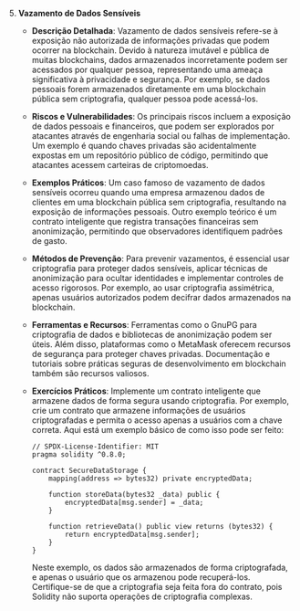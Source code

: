 5. **Vazamento de Dados Sensíveis**

   - **Descrição Detalhada**: Vazamento de dados sensíveis refere-se à exposição não autorizada de informações privadas que podem ocorrer na blockchain. Devido à natureza imutável e pública de muitas blockchains, dados armazenados incorretamente podem ser acessados por qualquer pessoa, representando uma ameaça significativa à privacidade e segurança. Por exemplo, se dados pessoais forem armazenados diretamente em uma blockchain pública sem criptografia, qualquer pessoa pode acessá-los.

   - **Riscos e Vulnerabilidades**: Os principais riscos incluem a exposição de dados pessoais e financeiros, que podem ser explorados por atacantes através de engenharia social ou falhas de implementação. Um exemplo é quando chaves privadas são acidentalmente expostas em um repositório público de código, permitindo que atacantes acessem carteiras de criptomoedas.

   - **Exemplos Práticos**: Um caso famoso de vazamento de dados sensíveis ocorreu quando uma empresa armazenou dados de clientes em uma blockchain pública sem criptografia, resultando na exposição de informações pessoais. Outro exemplo teórico é um contrato inteligente que registra transações financeiras sem anonimização, permitindo que observadores identifiquem padrões de gasto.

   - **Métodos de Prevenção**: Para prevenir vazamentos, é essencial usar criptografia para proteger dados sensíveis, aplicar técnicas de anonimização para ocultar identidades e implementar controles de acesso rigorosos. Por exemplo, ao usar criptografia assimétrica, apenas usuários autorizados podem decifrar dados armazenados na blockchain.

   - **Ferramentas e Recursos**: Ferramentas como o GnuPG para criptografia de dados e bibliotecas de anonimização podem ser úteis. Além disso, plataformas como o MetaMask oferecem recursos de segurança para proteger chaves privadas. Documentação e tutoriais sobre práticas seguras de desenvolvimento em blockchain também são recursos valiosos.

   - **Exercícios Práticos**: Implemente um contrato inteligente que armazene dados de forma segura usando criptografia. Por exemplo, crie um contrato que armazene informações de usuários criptografadas e permita o acesso apenas a usuários com a chave correta. Aqui está um exemplo básico de como isso pode ser feito:

     ```solidity
     // SPDX-License-Identifier: MIT
     pragma solidity ^0.8.0;

     contract SecureDataStorage {
         mapping(address => bytes32) private encryptedData;

         function storeData(bytes32 _data) public {
             encryptedData[msg.sender] = _data;
         }

         function retrieveData() public view returns (bytes32) {
             return encryptedData[msg.sender];
         }
     }
     ```

     Neste exemplo, os dados são armazenados de forma criptografada, e apenas o usuário que os armazenou pode recuperá-los. Certifique-se de que a criptografia seja feita fora do contrato, pois Solidity não suporta operações de criptografia complexas.
